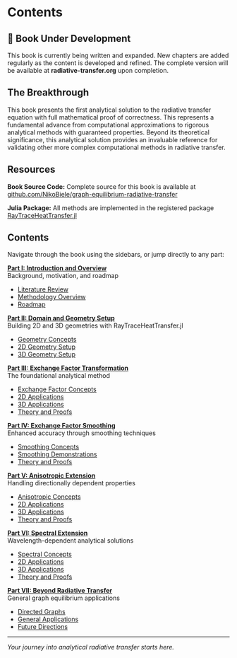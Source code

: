 # Contents {.unnumbered}

::: {.callout-note}
## 🚧 Book Under Development

This book is currently being written and expanded. New chapters are added regularly as the content is developed and refined.
The complete version will be available at **radiative-transfer.org** upon completion.
:::

## The Breakthrough

This book presents the first analytical solution to the radiative transfer equation with full mathematical proof of correctness.
This represents a fundamental advance from computational approximations to rigorous analytical methods with guaranteed properties.
Beyond its theoretical significance, this analytical solution provides an invaluable reference for validating other more complex computational methods in radiative transfer.

## Resources

**Book Source Code:** Complete source for this book is available at [github.com/NikoBiele/graph-equilibrium-radiative-transfer](https://github.com/NikoBiele/graph-equilibrium-radiative-transfer)

**Julia Package:** All methods are implemented in the registered package [RayTraceHeatTransfer.jl](https://github.com/NikoBiele/RayTraceHeatTransfer.jl)

## Contents

Navigate through the book using the sidebars, or jump directly to any part:

**[Part I: Introduction and Overview](chapters/p1-ch1-literature-review.qmd)**  
Background, motivation, and roadmap

- [Literature Review](chapters/p1-ch1-literature-review.qmd)
- [Methodology Overview](chapters/p1-ch2-methodology-overview.qmd)
- [Roadmap](chapters/p1-ch3-roadmap.qmd)

**[Part II: Domain and Geometry Setup](chapters/p2-ch1-geometry-concepts.qmd)**  
Building 2D and 3D geometries with RayTraceHeatTransfer.jl

- [Geometry Concepts](chapters/p2-ch1-geometry-concepts.qmd)
- [2D Geometry Setup](chapters/p2-ch2-2d-geometry-setup.qmd)
- [3D Geometry Setup](chapters/p2-ch3-3d-geometry-setup.qmd)

**[Part III: Exchange Factor Transformation](chapters/p3-ch1-exchange-factor-concepts.qmd)**  
The foundational analytical method

- [Exchange Factor Concepts](chapters/p3-ch1-exchange-factor-concepts.qmd)
- [2D Applications](chapters/p3-ch2-exchange-factor-2d-applications.qmd)
- [3D Applications](chapters/p3-ch3-exchange-factor-3d-applications.qmd)
- [Theory and Proofs](chapters/p3-ch4-exchange-factor-theory-proofs.qmd)

**[Part IV: Exchange Factor Smoothing](chapters/p4-ch1-smoothing-concepts.qmd)**  
Enhanced accuracy through smoothing techniques

- [Smoothing Concepts](chapters/p4-ch1-smoothing-concepts.qmd)
- [Smoothing Demonstrations](chapters/p4-ch2-smoothing-demonstrations.qmd)
- [Theory and Proofs](chapters/p4-ch3-smoothing-theory-proofs.qmd)

**[Part V: Anisotropic Extension](chapters/p5-ch1-anisotropic-concepts.qmd)**  
Handling directionally dependent properties

- [Anisotropic Concepts](chapters/p5-ch1-anisotropic-concepts.qmd)
- [2D Applications](chapters/p5-ch2-anisotropic-2d-applications.qmd)
- [3D Applications](chapters/p5-ch3-anisotropic-3d-applications.qmd)
- [Theory and Proofs](chapters/p5-ch4-anisotropic-theory-proofs.qmd)

**[Part VI: Spectral Extension](chapters/p6-ch1-spectral-concepts.qmd)**  
Wavelength-dependent analytical solutions

- [Spectral Concepts](chapters/p6-ch1-spectral-concepts.qmd)
- [2D Applications](chapters/p6-ch2-spectral-2d-applications.qmd)
- [3D Applications](chapters/p6-ch3-spectral-3d-applications.qmd)
- [Theory and Proofs](chapters/p6-ch4-spectral-theory-proofs.qmd)

**[Part VII: Beyond Radiative Transfer](chapters/p7-ch1-directed-graphs.qmd)**  
General graph equilibrium applications

- [Directed Graphs](chapters/p7-ch1-directed-graphs.qmd)
- [General Applications](chapters/p7-ch2-general-applications.qmd)
- [Future Directions](chapters/p7-ch3-future-directions.qmd)

---

*Your journey into analytical radiative transfer starts here.*